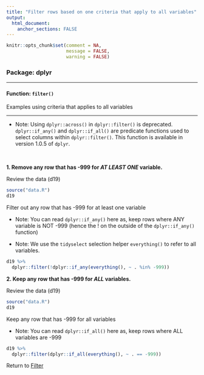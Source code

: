 ```yaml
---
title: "Filter rows based on one criteria that apply to all variables"
output: 
  html_document:
    anchor_sections: FALSE
---
```


```r
knitr::opts_chunk$set(comment = NA,
                      message = FALSE,
                      warning = FALSE)
```


### Package: dplyr

---

#### Function: `filter()`

Examples using criteria that applies to all variables

---

* Note: Using `dplyr::across()` in `dplyr::filter()` is deprecated. `dplyr::if_any()` and `dplyr::if_all()` are predicate functions used to select columns within `dplyr::filter()`. This function is available in version 1.0.5 of `dplyr`.

<br>

**1\. Remove any row that has -999 for *AT LEAST ONE* variable.**

Review the data (d19)

```r

source("data.R")
d19

```


Filter out any row that has -999 for at least one variable

* Note: You can read `dplyr::if_any()` here as, keep rows where ANY variable is NOT -999 (hence the ! on the outside of the `dplyr::if_any()` function)

* Note: We use the `tidyselect` selection helper `everything()` to refer to all variables.


```r

d19 %>% 
  dplyr::filter(!dplyr::if_any(everything(), ~ . %in% -999))

```


**2\. Keep any row that has -999 for *ALL* variables.**

Review the data (d19)

```r

source("data.R")
d19

```

Keep any row that has -999 for all variables

* Note: You can read `dplyr::if_all()` here as, keep rows where ALL variables are -999

```r

d19 %>% 
  dplyr::filter(dplyr::if_all(everything(), ~ . == -999))

```


Return to [Filter](https://github.com/Cghlewis/data-wrangling-functions/wiki/Filter)
